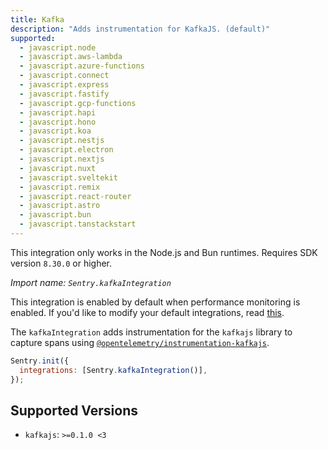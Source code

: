 ```yaml
---
title: Kafka
description: "Adds instrumentation for KafkaJS. (default)"
supported:
  - javascript.node
  - javascript.aws-lambda
  - javascript.azure-functions
  - javascript.connect
  - javascript.express
  - javascript.fastify
  - javascript.gcp-functions
  - javascript.hapi
  - javascript.hono
  - javascript.koa
  - javascript.nestjs
  - javascript.electron
  - javascript.nextjs
  - javascript.nuxt
  - javascript.sveltekit
  - javascript.remix
  - javascript.react-router
  - javascript.astro
  - javascript.bun
  - javascript.tanstackstart
---
```


<Alert>

This integration only works in the Node.js and Bun runtimes. Requires SDK version `8.30.0` or higher.

</Alert>

_Import name: `Sentry.kafkaIntegration`_

This integration is enabled by default when performance monitoring is enabled. If you'd like to modify your default integrations, read [this](./../#modifying-default-integrations).

The `kafkaIntegration` adds instrumentation for the `kafkajs` library to capture spans using [`@opentelemetry/instrumentation-kafkajs`](https://www.npmjs.com/package/@opentelemetry/instrumentation-kafkajs).

```JavaScript
Sentry.init({
  integrations: [Sentry.kafkaIntegration()],
});
```

## Supported Versions

- `kafkajs`: `>=0.1.0 <3`
